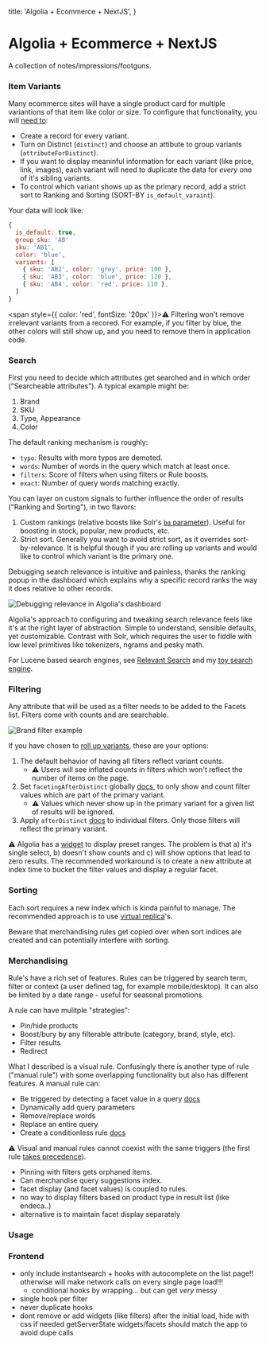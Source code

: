 
  title: 'Algolia + Ecommerce + NextJS',
}

# Algolia + Ecommerce + NextJS

A collection of notes/impressions/footguns.

### Item Variants

Many ecommerce sites will have a single product card for multiple variantions of that item like color or size. To configure that functionality, you will [need to](https://www.algolia.com/doc/guides/managing-results/refine-results/grouping/how-to/item-variations/):
- Create a record for every variant.
- Turn on Distinct (`distinct`) and choose an attibute to group variants (`attributeForDistinct`).
- If you want to display meaninful information for each variant (like price, link, images), each variant will need to duplicate the data for _every_ one of it's sibling variants.
- To control which variant shows up as the primary record, add a strict sort to Ranking and Sorting (SORT-BY `is_default_varaint`).

Your data will look like:
```js
{
  is_default: true,
  group_sku: 'AB'
  sku: 'AB1',
  color: 'blue',
  variants: [
    { sku: 'AB2', color: 'grey', price: 100 },
    { sku: 'AB3', color: 'blue', price: 120 },
    { sku: 'AB4', color: 'red', price: 110 },
  ]
}
```

<span style={{ color: 'red', fontSize: '20px' }}>⚠</span> Filtering won't remove irrelevant variants from a recored. For example, if you filter by blue, the other colors will still show up, and you need to remove them in application code.

### Search

First you need to decide which attributes get searched and in which order ("Searcheable attributes"). A typical example might be:
1. Brand
2. SKU
3. Type, Appearance
4. Color

The default ranking mechanism is roughly:
- `typo`: Results with more typos are demoted.
- `words`: Number of words in the query which match at least once.
- `filters`: Score of filters when using filters or Rule boosts.
- `exact`: Number of query words matching exactly.

You can layer on custom signals to further influence the order of results ("Ranking and Sorting"), in two flavors:
1. Custom rankings (relative boosts like Solr's [`bq` parameter](https://solr.apache.org/guide/7_6/the-dismax-query-parser.html)). Useful for boosting in stock, popular, new products, etc.
2. Strict sort. Generally you want to avoid strict sort, as it overrides sort-by-relevance. It is helpful though if you are rolling up variants and would like to control which variant is the primary one. 

Debugging search relevance is intuitive and painless, thanks the ranking popup in the dashboard which explains why a specific record ranks the way it does relative to other records.

<Image src="/debug_relevance.png" alt="Debugging relevance in Algolia's dashboard" />

Algolia's approach to configuring and tweaking search relevance feels like it's at the right layer of abstraction. Simple to understand, sensible defaults, yet customizable. Contrast with Solr, which requires the user to fiddle with low level primitives like tokenizers, ngrams and pesky math.

For Lucene based search engines, see [Relevant Search](https://www.manning.com/books/relevant-search) and my [toy search engine](https://github.com/avremel/lucene).

### Filtering

Any attribute that will be used as a filter needs to be added to the Facets list. Filters come with counts and are searchable.

<Image className="algolia-facet" src="/facet.png" alt="Brand filter example" />

If you have chosen to [roll up variants](https://www.algolia.com/doc/guides/managing-results/refine-results/grouping/how-to/item-variations/), these are your options:
1. The default behavior of having all filters reflect variant counts.
    -  ⚠ Users will see inflated counts in filters which won't reflect the number of items on the page.
2. Set `facetingAfterDistinct` globally [docs](https://www.algolia.com/doc/api-reference/api-parameters/facetingAfterDistinct/), to only show and count filter values which are part of the primary variant.
    -  ⚠ Values which never show up in the primary variant for a given list of results will be ignored.
3. Apply `afterDistinct` [docs](https://www.algolia.com/doc/api-reference/api-parameters/attributesForFaceting/#parameter-option-afterdistinct) to individual filters. Only those filters will reflect the primary variant.

⚠ Algolia has a [widget](https://www.algolia.com/doc/api-reference/widgets/numeric-menu/react-hooks/) to display preset ranges. The problem is that a) it's single select, b) doesn't show counts and c) will show options that lead to zero results. The recommended workaround is to create a new attribute at index time to bucket the filter values and display a regular facet.

### Sorting
Each sort requires a new index which is kinda painful to manage. The recommended approach is to use [virtual replica](https://www.algolia.com/doc/guides/managing-results/refine-results/sorting/in-depth/replicas/#what-are-virtual-replicas)'s.

Beware that merchandising rules get copied over when sort indices are created and can potentially interfere with sorting.

### Merchandising

Rule's have a rich set of features. Rules can be triggered by search term, filter or context (a user defined tag, for example mobile/desktop). It can also be limited by a date range - useful for seasonal promotions.

A rule can have mulitple "strategies":
- Pin/hide products
- Boost/bury by any filterable attribute (category, brand, style, etc).
- Filter results
- Redirect

What I described is a visual rule. Confusingly there is another type of rule ("manual rule") with some overlapping functionality but also has different features. A manual rule can:
- Be triggered by detecting a facet value in a query [docs](https://www.algolia.com/doc/guides/solutions/ecommerce/filtering-and-navigation/tutorials/auto-selected-facets/)
- Dynamically add query parameters
- Remove/replace words
- Replace an entire query
- Create a conditionless rule [docs](https://www.algolia.com/doc/guides/managing-results/rules/rules-overview/?utm_medium=page_link&utm_source=dashboard#conditionless-rules)

⚠ Visual and manual rules cannot coexist with the same triggers (the first rule [takes precedence](https://www.algolia.com/doc/guides/managing-results/rules/rules-overview/in-depth/rule-matching-algorithm/#precedence-logic)).

- Pinning with filters gets orphaned items.
- Can merchandise query suggestions index.
- facet display (and facet values) is coupled to rules.
- no way to display filters based on product type in result list (like endeca..)
- alternative is to maintain facet display separately

### Usage

### Frontend

- only include instantsearch + hooks with autocomplete on the list page!! otherwise will make network calls on every single page load!!!
  - conditional hooks by wrapping... but can get _very_ messy
- single hook per filter
- never duplicate hooks
- dont remove or add widgets (like filters) after the initial load, hide with css  if needed
getServerState widgets/facets should match the app to avoid dupe calls
